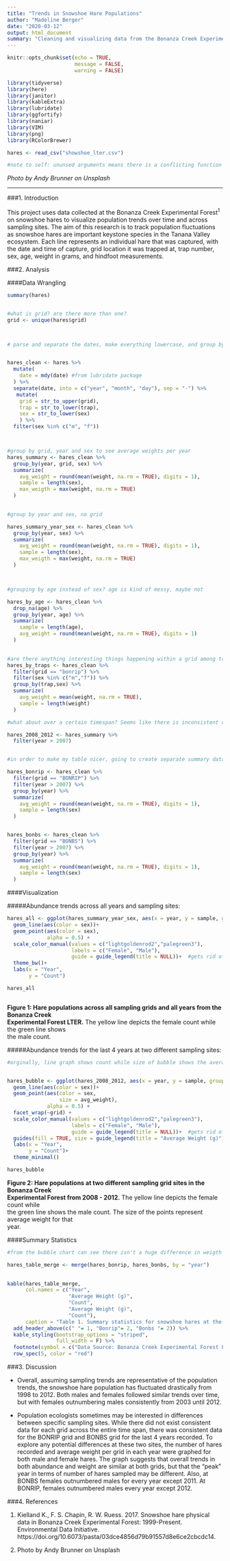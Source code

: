 ```yaml
---
title: "Trends in Snowshoe Hare Populations"
author: "Madeline Berger"
date: "2020-03-12"
output: html_document
summary: "Cleaning and visualizing data from the Bonanza Creek Experimental Forest"
---
```



```r
knitr::opts_chunk$set(echo = TRUE,
                      message = FALSE,
                      warning = FALSE)

library(tidyverse)
library(here)
library(janitor)
library(kableExtra)
library(lubridate)
library(ggfortify)
library(naniar)
library(VIM)
library(png)
library(RColorBrewer)

hares <- read_csv("showshoe_lter.csv")

#note to self: ununsed arguments means there is a conflicting function in another packag (lubridate has a here function)

```

*Photo by Andy Brunner on Unsplash*

***

###1. Introduction

This project uses data collected at the Bonanza Creek Experimental Forest^1^ on snowshoe hares to visualize population trends over time and across sampling sites. The aim of this research is to track population fluctuations as snowshoe hares are important keystone species in the Tanana Valley ecosystem. Each line represents an individual hare that was captured, with the date and time of capture, grid location it was trapped at, trap number, sex, age, weight in grams, and hindfoot measurements.  

###2. Analysis

####Data Wrangling
```r
summary(hares)


#what is grid? are there more than one?
grid <- unique(hares$grid)



# parse and separate the dates, make everything lowercase, and group by both grid and trap and year and sex to try and see any patterns or duplicates we should we aware of. Guessing that there may be differences in different grid locations across years, and between sexes. Filter our any missing data


hares_clean <- hares %>% 
  mutate(
    date = mdy(date) #from lubridate package
  ) %>% 
  separate(date, into = c("year", "month", "day"), sep = "-") %>%
   mutate(
    grid = str_to_upper(grid),
    trap = str_to_lower(trap),
    sex = str_to_lower(sex)
    ) %>% 
  filter(sex %in% c("m", "f"))



#group by grid, year and sex to see average weights per year
hares_summary <- hares_clean %>%
  group_by(year, grid, sex) %>% 
  summarize(
    avg_weight = round(mean(weight, na.rm = TRUE), digits = 1),
    sample = length(sex),
    max_weigth = max(weight, na.rm = TRUE)
  ) 
  

#group by year and sex, no grid

hares_summary_year_sex <- hares_clean %>% 
  group_by(year, sex) %>% 
  summarize(
    avg_weight = round(mean(weight, na.rm = TRUE), digits = 1),
    sample = length(sex),
    max_weigth = max(weight, na.rm = TRUE)
  ) 



#grouping by age instead of sex? age is kind of messy, maybe not

hares_by_age <- hares_clean %>%
  drop_na(age) %>% 
  group_by(year, age) %>% 
  summarize(
    sample = length(age),
    avg_weight = round(mean(weight, na.rm = TRUE), digits = 1)
  )
  

#are there anything interesting things happening within a grid among traps? answer: no, data is patchy
hares_by_traps <- hares_clean %>% 
  filter(grid == "bonrip") %>% 
  filter(sex %in% c("m","f")) %>% 
  group_by(trap,sex) %>% 
  summarize(
    avg_weight = mean(weight, na.rm = TRUE),
    sample = length(weight)
  )

#what about over a certain timespan? Seems like there is inconsistent data between grids for some of the earlier years. This stretcg seems more consistent

hares_2008_2012 <- hares_summary %>% 
  filter(year > 2007)


#in order to make my table nicer, going to create separate summary dataframes for the two grids that have consistent data for my dates

hares_bonrip <- hares_clean %>% 
  filter(grid == "BONRIP") %>% 
  filter(year > 2007) %>% 
  group_by(year) %>% 
  summarize(
    avg_weight = round(mean(weight, na.rm = TRUE), digits = 1),
    sample = length(sex)
  )


hares_bonbs <- hares_clean %>% 
  filter(grid == "BONBS") %>% 
  filter(year > 2007) %>% 
  group_by(year) %>% 
  summarize(
    avg_weight = round(mean(weight, na.rm = TRUE), digits = 1),
    sample = length(sex)
  )

```



####Visualization

#####Abundance trends across all years and sampling sites:
```r

hares_all <- ggplot(hares_summary_year_sex, aes(x = year, y = sample, group = sex))+
  geom_line(aes(color = sex))+
  geom_point(aes(color = sex), 
             alpha = 0.5) +
  scale_color_manual(values = c("lightgoldenrod2","palegreen3"), 
                     labels = c("Female", "Male"),
                     guide = guide_legend(title = NULL))+  #gets rid of color legend but keeps the other
  theme_bw()+
  labs(x = "Year", 
       y = "Count")

hares_all



```
  
  **Figure 1: Hare populations across all sampling grids and all years from the Bonanza Creek  
Experimental Forest LTER.** The yellow line depicts the female count while the green line shows  
the male count.

#####Abundance trends for the last 4 years at two different sampling sites: 
```r

#orginally, line graph shows count while size of bubble shows the average weight (not too much variance in for that dimension)


hares_bubble <- ggplot(hares_2008_2012, aes(x = year, y = sample, group = sex))+
  geom_line(aes(color = sex))+
  geom_point(aes(color = sex, 
                 size = avg_weight), 
             alpha = 0.5) +
  facet_wrap(~grid) +
  scale_color_manual(values = c("lightgoldenrod2","palegreen3"), 
                     labels = c("Female", "Male"),
                     guide = guide_legend(title = NULL))+  #gets rid of color legend but keeps the other
  guides(fill = TRUE, size = guide_legend(title = "Average Weight (g)"))+
  labs(x = "Year", 
       y = "Count")+
  theme_minimal()

hares_bubble

```
  
**Figure 2: Hare populations at two different sampling grid sites in the Bonanza Creek  
Experimental Forest from 2008 - 2012.** The yellow line depicts the female count while  
the green line shows the male count. The size of the points represent average weight for that  
year.

####Summary Statistics
```r
#from the bubble chart can see there isn't a huge difference in weigth between males and females, so for the table decided to average across sexes

hares_table_merge <- merge(hares_bonrip, hares_bonbs, by = "year") 
  

kable(hares_table_merge, 
      col.names = c("Year", 
                    "Average Weight (g)", 
                    "Count", 
                    "Average Weight (g)", 
                    "Count"), 
      caption = "Table 1. Summary statistics for snowshoe hares at the Bonanza Creek Experimental Forest, 2008 - 2012, separated by sampling grid location. Weight is averaged over both males and females, and count represents the total number of individuals trapped at that grid in a particular year.") %>% 
  add_header_above(c(" "= 1, "Bonrip"= 2, "Bonbs "= 2)) %>% 
  kable_styling(bootstrap_options = "striped", 
                full_width = F) %>% 
  footnote(symbol = c("Data Source: Bonanza Creek Experimental Forest LTER ")) %>%  
  row_spec(5, color = "red")

```


###3. Discussion

- Overall, assuming sampling trends are representative of the population trends, the snowshoe hare population has fluctuated drastically from 1998 to 2012. Both males and females followed similar trends over time, but with females outnumbering males consistently from 2003 until 2012. 

- Population ecologists sometimes may be interested in differences between specific sampling sites. While there did not exist consistent data for each grid across the entire time span, there was consistent data for the BONRIP grid and BONBS grid for the last 4 years recorded. To explore any potential differences at these two sites, the number of hares recorded and average weight per grid in each year were graphed for both male and female hares. The graph suggests that overall trends in both abundance and weight are similar at both grids, but that the "peak" year in terms of number of hares sampled may be different. Also, at BONBS females outnumbered males for every year except 2011. At BONRIP, females outnumbered males every year except 2012.   
  

  
###4. References  

  
1. Kielland K., F. S. Chapin, R. W. Ruess. 2017. Snowshoe hare physical data in Bonanza Creek Experimental Forest: 1999-Present. Environmental Data Initiative. https://doi.org/10.6073/pasta/03dce4856d79b91557d8e6ce2cbcdc14. 

2. Photo by Andy Brunner on Unsplash